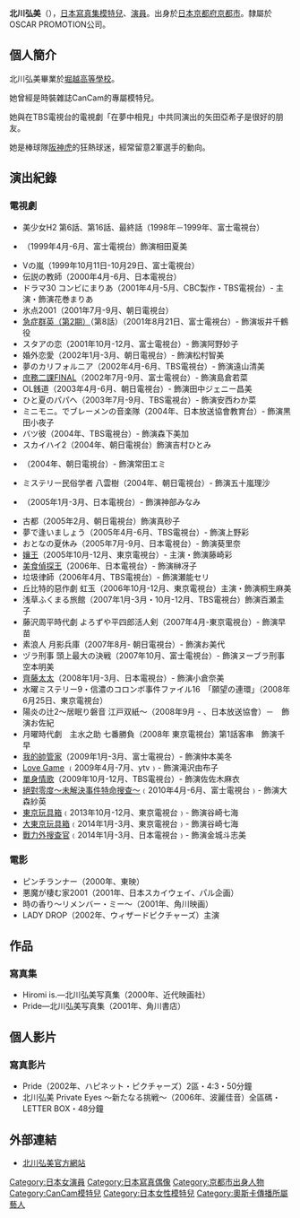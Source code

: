 {{BLP unsourced|time=2020-04-25T11:33:01+00:00}}
{{藝人
| 類型 = 女演員
| 圖片 =
| 圖片尺寸 = 
| 圖片簡介 = 
| 英文名 = Hiromi Kitagawa
| 綽號 = 
| 國籍 = {{JPN}}
| 出生地点 = {{JPN}}[[京都府|京都府]]
| 出生日期 = {{birth_date_and _age|1981|2|2}}
| 语言 = 日语
}}
{{japanese|japanese=北川 弘美|kana=きたがわ ひろみ|romaji=Kitagawa Hiromi}}

'''北川弘美'''（{{bd|1981年|2月2日|catIdx=Hiromi Kitagawa}}），[[日本|日本]][[寫真集|寫真集]][[模特兒|模特兒]]、[[演員|演員]]。出身於[[日本|日本]][[京都府|京都府]][[京都市|京都市]]。隸屬於OSCAR PROMOTION公司。

==個人簡介==
北川弘美畢業於[[堀越高等學校|堀越高等學校]]。

她曾經是時裝雜誌CanCam的專屬模特兒。

她與在TBS電視台的電視劇「在夢中相見」中共同演出的矢田亞希子是很好的朋友。

她是棒球隊[[阪神虎|阪神虎]]的狂熱球迷，經常留意2軍選手的動向。

==演出紀錄==

===電視劇===
* 美少女H2 第6話、第16話、最終話（1998年－1999年、富士電視台）
* {{link-ja|我的老師很辣|ナオミ}}（1999年4月-6月、富士電視台）飾演相田夏美
* Vの嵐（1999年10月11日-10月29日、富士電視台）
* 伝説の教師（2000年4月-6月、日本電視台）
* ドラマ30 コンビにまりあ（2001年4月-5月、CBC製作・TBS電視台）- 主演・飾演花巻まりあ
* 氷点2001（2001年7月-9月、朝日電視台）
* [[急症群英|急症群英（第2期）]]（第8話）（2001年8月21日、富士電視台）- 飾演坂井千鶴役
* スタアの恋（2001年10月-12月、富士電視台）- 飾演阿野妙子
* 婚外恋愛（2002年1月-3月、朝日電視台）- 飾演松村智美 
* 夢のカリフォルニア（2002年4月-6月、TBS電視台）- 飾演遠山清美
* [[庶務二課|庶務二課FINAL]]（2002年7月-9月、富士電視台）- 飾演島倉若菜
* OL銭道（2003年4月-6月、朝日電視台）- 飾演田中ジェニー昌美
* ひと夏のパパへ（2003年7月-9月、TBS電視台）- 飾演安西わか菜
* ミニモニ。でブレーメンの音楽隊（2004年、日本放送協會教育台）- 飾演黒田小夜子
* バツ彼（2004年、TBS電視台）- 飾演森下美加
* スカイハイ2（2004年、朝日電視台）飾演吉村ひとみ
* {{link-ja|導遊小姐陰陽眼|霊感バスガイド事件簿}}（2004年、朝日電視台）- 飾演常田エミ
* ミステリー民俗学者 八雲樹（2004年、朝日電視台）- 飾演五十嵐理沙
* {{link-ja|87%|87%}}（2005年1月-3月、日本電視台）- 飾演神部みなみ
* 古都（2005年2月、朝日電視台）飾演真砂子
* 夢で逢いましょう（2005年4月-6月、TBS電視台）- 飾演上野彩
* おとなの夏休み（2005年7月-9月、日本電視台）- 飾演葵里奈
* [[孃王|孃王]]（2005年10月-12月、東京電視台）- 主演・飾演藤崎彩
* [[美食偵探王|美食偵探王]]（2006年、日本電視台）- 飾演榊冴子
* 垃圾律師（2006年4月、TBS電視台）- 飾演瀬能セリ
* 丘比特的惡作劇 虹玉（2006年10月-12月、東京電視台）主演・飾演桐生麻美
* 浅草ふくまる旅館（2007年1月-3月・10月-12月、TBS電視台）飾演百瀬圭子
* 藤沢周平時代劇 よろずや平四郎活人剣（2007年4月-東京電視台）- 飾演早苗
* 素浪人 月影兵庫（2007年8月- 朝日電視台）- 飾演お美代
* ヅラ刑事 頭上最大の決戦（2007年10月、富士電視台）- 飾演ヌーブラ刑事空本明美
* [[齊藤太太|齊藤太太]]（2008年1月-3月、日本電視台）- 飾演小倉奈美 
* 水曜ミステリー9・信濃のコロンボ事件ファイル16　「願望の連環」（2008年6月25日、東京電視台）
* 陽炎の辻2〜居眠り磐音 江戸双紙〜（2008年9月 - 、日本放送協會）－　飾演お佐紀
* 月曜時代劇　主水之助 七番勝負（2008年 東京電視台）第1話客串　飾演千早
* [[我的帥管家|我的帥管家]]（2009年1月-3月、富士電視台）- 飾演仲本美冬
* [[Love_Game|Love Game]] ﹙2009年4月-7月、ytv﹚- 飾演滝沢由布子
* [[單身情歌|單身情歌]]（2009年10月-12月、TBS電視台）- 飾演佐佐木麻衣
* [[絕對零度_(電視劇)|絕對零度～未解決事件特命搜查～]]﹙2010年4月-6月、富士電視台﹚- 飾演大森紗英
* [[東京玩具箱|東京玩具箱]]﹙2013年10月-12月、東京電視台﹚- 飾演谷崎七海
* [[大東京玩具箱|大東京玩具箱]]﹙2014年1月-3月、東京電視台﹚- 飾演谷崎七海
* [[戰力外搜查官|戰力外搜查官]]﹙2014年1月-3月、日本電視台﹚- 飾演金城斗志美

===電影===
* ピンチランナー（2000年、東映）
* 悪魔が棲む家2001（2001年、日本スカイウェイ、パル企画）
* 時の香り～リメンバー・ミー～（2001年、角川映画）
* LADY DROP（2002年、ウィザードピクチャーズ）主演

==作品==

===寫真集===
* Hiromi is.―北川弘美写真集（2000年、近代映画社）
* Pride―北川弘美写真集（2001年、角川書店）

==個人影片==

===寫真影片===
* Pride（2002年、ハピネット・ピクチャーズ）2區・4:3・50分鐘
* 北川弘美 Private Eyes ～新たなる挑戦～（2006年、波麗佳音）全區碼・LETTER BOX・48分鐘

==外部連結==
* [https://web.archive.org/web/20090204012031/http://www.oscarpro.co.jp/profile/kitagawa/ 北川弘美官方網站] 

{{DEFAULTSORT:Kitagawa Hiromi}}
[[Category:日本女演員|Category:日本女演員]]
[[Category:日本寫真偶像|Category:日本寫真偶像]]
[[Category:京都市出身人物|Category:京都市出身人物]]
[[Category:CanCam模特兒|Category:CanCam模特兒]]
[[Category:日本女性模特兒|Category:日本女性模特兒]]
[[Category:奧斯卡傳播所屬藝人|Category:奧斯卡傳播所屬藝人]]
